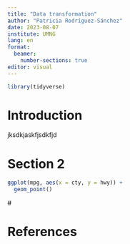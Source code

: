 ```yaml
---
title: "Data transformation"
author: "Patricia Rodríguez-Sánchez"
date: 2023-08-07
institute: UMNG
lang: en
format: 
  beamer:
    number-sections: true 
editor: visual
---
```


```r
library(tidyverse)
```

# Introduction

jksdkjaskfjsdkfjd

# Section 2

```r
ggplot(mpg, aes(x = cty, y = hwy)) +
  geom_point()
```

\#

# References

